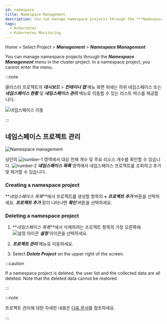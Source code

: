 ```yaml
---
id: namespace
title: Namespace Management
description: You can manage namespace projects through the ***Namespace Management*** menu in the cluster project.
tags:
  - Kubernetes
  - Kubernetes Monitoring
---
```


Home > Select Project > **_Management_** > **_Namespace Management_**

You can manage namespace projects through the **_Namespace Management_** menu in the cluster project. In a namespace project, you cannot enter the menu.

:::note

클러스터 프로젝트의 **_대시보드_** > **_컨테이너 맵_** 메뉴 화면 위에는 하위 네임스페이스 또는 **_네임스페이스 현황_** 및 **_네임스페이스 관리_** 메뉴로 이동할 수 있는 리스트 박스를 제공합니다. 

![네임스페이스 이동](/img/k8s-namespace-project-list-check.png)

:::

## 네임스페이스 프로젝트 관리

![Namespace management](/img/k8s-namespace-mng.png)

상단의 ![number-1](/img/number-01.png) 영역에서 대상 전체 개수 및 주요 리소스 개수를 확인할 수 있습니다. ![number-2](/img/number-02.png) **_네임스페이스 목록_** 영역에서 네임스페이스 프로젝트를 조회하고 추가 및 제거할 수 있습니다.

### Creating a namespace project

**_네임스페이스 목록_**에서 프로젝트를 생성할 항목의 **_+ 프로젝트 추가_** 버튼을 선택하세요. **_프로젝트 추가_** 창이 나타나면 **_확인_** 버튼을 선택하세요.

### Deleting a namespace project

1.  **_네임스페이스 목록_**에서 삭제하려는 프로젝트 항목의 가장 오른쪽에 ![설정 아이콘](/img/ico-setting.svg) **_설정_** 아이콘을 선택하세요.

2.  **_프로젝트 관리_** 메뉴로 이동하세요.

3.  Select **_Delete Project_** on the upper right of the screen.

:::caution

If a namespace project is deleted, the user list and the collected data are all deleted. Note that the deleted data cannot be restored.

:::

:::note

프로젝트 관리에 대한 자세한 내용은 [다음 문서](../project/project-manage)를 참조하세요.

:::
